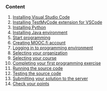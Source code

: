 ### Content
1. [Installing Visual Studio Code](#VSCoden-asentaminen)
2. [Installing TestMyCode extension for VSCode](#TestMyCode-asentaminen)
3. [Installing Python](#python-asentaminen)
4. [Installing Java environment](#javan-asentaminen)
5. [Start programming](#ohjelmoinnin-aloittaminen)
6. [Creating MOOC.fi account](#mooc.fi-tunnuksen-luominen)
7. [Logging in to programming environment](#kirjautuminen-ohjelmointiympäristöön)
8. [Selecting your organization](#organisaation-valinta)
9. [Selecting your course](#kurssin-valinta)
10. [Completing your first programming exercise](#ensimmäisen-tehtävän-tekeminen)
11. [Running the source code](#lähdekoodin-ajaminen)
12. [Testing the source code](#lähdekoodin-testaaminen)
13. [Submitting your solution to the server](#tehtävän-lähettäminen-palvelimelle)
14. [Check your points](#pistetilanteen-tarkistaminen)